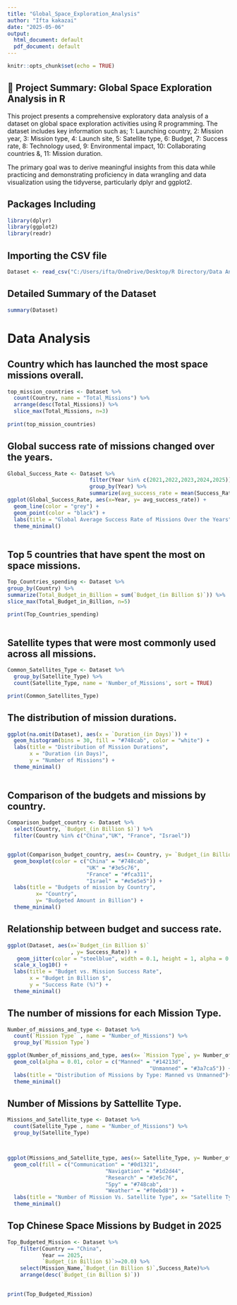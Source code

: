 ---
title: "Global_Space_Exploration_Analysis"
author: "Ifta kakazai"
date: "2025-05-06"
output:
  html_document: default
  pdf_document: default
---

```{r setup, include=FALSE}
knitr::opts_chunk$set(echo = TRUE)
```

## 📘 Project Summary: Global Space Exploration Analysis in R

This project presents a comprehensive exploratory data analysis of a dataset on global space exploration activities using R programming. The dataset includes key information such as; 
  1:  Launching country, 
  2:  Mission year, 
  3:  Mission type, 
  4:  Launch site, 
  5:  Satellite type, 
  6:  Budget, 
  7:  Success rate, 
  8:  Technology used, 
  9:  Environmental impact, 
  10: Collaborating countries &,
  11: Mission duration. 

The primary goal was to derive meaningful insights from this data while practicing and demonstrating proficiency in data wrangling and data visualization using the tidyverse, particularly dplyr and ggplot2.


## Packages Including

```{r}
library(dplyr)
library(ggplot2)
library(readr)
```

## Importing the CSV file

```{r}
Dataset <- read_csv("C:/Users/ifta/OneDrive/Desktop/R Directory/Data Analysis Project/Global_Space_Exploration_Dataset.csv")

```

## Detailed Summary of the Dataset

```{r}
summary(Dataset)
```


# Data Analysis


## Country which has launched the most space missions overall.

```{r}
top_mission_countries <- Dataset %>%
  count(Country, name = "Total_Missions") %>%
  arrange(desc(Total_Missions)) %>%
  slice_max(Total_Missions, n=3)
  
print(top_mission_countries)   
```

## Global success rate of missions changed over the years.
```{r}
Global_Success_Rate <- Dataset %>%
                          filter(Year %in% c(2021,2022,2023,2024,2025)) %>%
                          group_by(Year) %>%                          
                          summarize(avg_success_rate = mean(Success_Rate))
ggplot(Global_Success_Rate, aes(x=Year, y= avg_success_rate)) +
  geom_line(color = "grey") +
  geom_point(color = "black") +
  labs(title = "Global Average Success Rate of Missions Over the Years", x = "Years", y = "Average Success Rate (%)") +
  theme_minimal()
  
```

## Top 5 countries that have spent the most on space missions.
```{r}
Top_Countries_spending <- Dataset %>%
group_by(Country) %>%
summarize(Total_Budget_in_Billion = sum(`Budget_(in Billion $)`)) %>%
slice_max(Total_Budget_in_Billion, n=5)

print(Top_Countries_spending)
  
```

## Satellite types that were most commonly used across all missions.

```{r}
Common_Satellites_Type <- Dataset %>%
  group_by(Satellite_Type) %>%
  count(Satellite_Type, name = 'Number_of_Missions', sort = TRUE)

print(Common_Satellites_Type)

```

## The distribution of mission durations.

```{r}

ggplot(na.omit(Dataset), aes(x = `Duration_(in Days)`)) +
  geom_histogram(bins = 30, fill = "#748cab", color = "white") +
  labs(title = "Distribution of Mission Durations",
       x = "Duration (in Days)",
       y = "Number of Missions") +
  theme_minimal()
  
```




## Comparison of the budgets and missions by country.

```{r}
Comparison_budget_country <- Dataset %>%
  select(Country, `Budget_(in Billion $)`) %>%
  filter(Country %in% c("China","UK", "France", "Israel"))


ggplot(Comparison_budget_country, aes(x= Country, y= `Budget_(in Billion $)`)) +
  geom_boxplot(color = c("China" = "#748cab",
                         "UK" = "#3e5c76",
                         "France" = "#fca311",
                         "Israel" = "#e5e5e5")) +
  labs(title = "Budgets of mission by Country", 
         x= "Country",
         y= "Budgeted Amount in Billion") +
  theme_minimal()
```



## Relationship between budget and success rate.

```{r}
ggplot(Dataset, aes(x=`Budget_(in Billion $)`
                    , y= Success_Rate)) +
   geom_jitter(color = "steelblue", width = 0.1, height = 1, alpha = 0.6) +
  scale_x_log10() +
  labs(title = "Budget vs. Mission Success Rate",
       x = "Budget in Billion $",
       y = "Success Rate (%)") +
  theme_minimal()
```






## The number of missions for each Mission Type.

```{r}
Number_of_missions_and_type <- Dataset %>%
  count(`Mission Type` , name = "Number_of_Missions") %>%
  group_by(`Mission Type`)

ggplot(Number_of_missions_and_type, aes(x= `Mission Type`, y= Number_of_Missions)) +
  geom_col(alpha = 0.01, color = c("Manned" = "#14213d",
                                             "Unmanned" = "#3a7ca5")) + 
  labs(title = "Distribution of Missions by Type: Manned vs Unmanned")+
  theme_minimal()
```



## Number of Missions by Sattellite Type.

```{r}
Missions_and_Satellite_type <- Dataset %>%
  count(Satellite_Type , name = "Number_of_Missions") %>%
  group_by(Satellite_Type)



ggplot(Missions_and_Satellite_type, aes(x= Satellite_Type, y= Number_of_Missions)) +
  geom_col(fill = c("Communication" = "#0d1321",
                               "Navigation" = "#1d2d44",
                               "Research" = "#3e5c76",
                               "Spy" = "#748cab",
                               "Weather" = "#f0ebd8")) +
  labs(title = "Number of Mission Vs. Satellite Type", x= "Satellite Type", y = "Number of Missions") +
  theme_minimal()
```



## Top Chinese Space Missions by Budget in 2025

```{r}
Top_Budgeted_Mission <- Dataset %>%
    filter(Country == "China", 
           Year == 2025,
           `Budget_(in Billion $)`>=20.0) %>%
    select(Mission_Name,`Budget_(in Billion $)`,Success_Rate)%>%
    arrange(desc(`Budget_(in Billion $)`))
    

print(Top_Budgeted_Mission)
```








